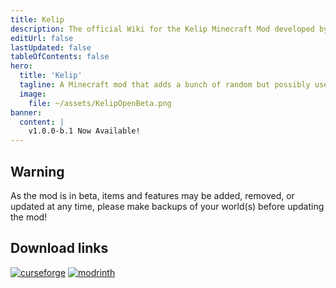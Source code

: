 ```yaml
---
title: Kelip
description: The official Wiki for the Kelip Minecraft Mod developed by Altie122.
editUrl: false
lastUpdated: false
tableOfContents: false
hero:
  title: 'Kelip'
  tagline: A Minecraft mod that adds a bunch of random but possibly useful features and items to the game
  image:
    file: ~/assets/KelipOpenBeta.png
banner:
  content: |
    v1.0.0-b.1 Now Available!
---
```


## Warning
As the mod is in beta, items and features may be added, removed, or updated at any time, please make backups of your world(s) before updating the mod!

## Download links

[![curseforge](https://cdn.jsdelivr.net/npm/@intergrav/devins-badges@3/assets/compact/available/curseforge_46h.png)](https://www.curseforge.com/minecraft/mc-mods/kelip)
[![modrinth](https://cdn.jsdelivr.net/npm/@intergrav/devins-badges@3/assets/compact/available/modrinth_46h.png)](https://modrinth.com/mod/kelip)